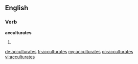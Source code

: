 ==English==

===Verb===
'''acculturates'''

# {{third-person singular of|acculturate}}

[[de:acculturates]]
[[fr:acculturates]]
[[my:acculturates]]
[[oc:acculturates]]
[[vi:acculturates]]